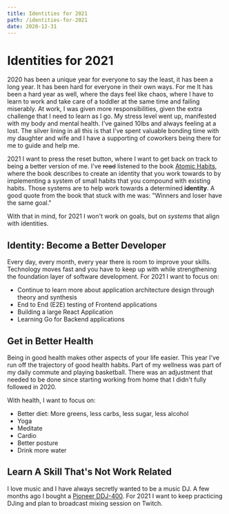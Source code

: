 ```yaml
---
title: Identities for 2021
path: /identities-for-2021
date: 2020-12-31
---
```


# Identities for 2021

2020 has been a unique year for everyone to say the least, it has been a long year. It has been hard for everyone in their own ways. For me It has been a hard year as well, where the days feel like chaos, where I have to learn to work and take care of a toddler at the same time and failing miserably. At work, I was given more responsibilities, given the extra challenge that I need to learn as I go. My stress level went up, manifested with my body and mental health. I've gained 10lbs and always feeling at a lost. The silver lining in all this is that I've spent valuable bonding time with my daughter and wife and I have a supporting of coworkers being there for me to guide and help me.

2021 I want to press the reset button, where I want to get back on track to being a better version of me. I've ~~read~~ listened to the book [Atomic Habits](https://www.amazon.com/Atomic-Habits-Proven-Build-Break/dp/0735211299/ref=as_li_ss_tl?cv_ct_cx=atomic+habits&dchild=1&keywords=atomic+habits&pd_rd_i=0735211299&pd_rd_r=b9db0457-0ec3-475b-8368-308b9015f63f&pd_rd_w=CYFCm&pd_rd_wg=rtkHJ&pf_rd_p=a64002b9-9c26-4361-b8a1-b0f5a4835670&pf_rd_r=RTJCZN081Z7DX2238V4C&psc=1&qid=1609725525&sr=1-1-38d0a374-3318-4625-ad92-b6761a63ecf6&linkCode=ll1&tag=om1204-20&linkId=599c83b6934addaf9cc514b4fec61e8d&language=en_US), where the book describes to create an identity that you work towards to by implementing a system of small habits that you compound with existing habits. Those systems are to help work towards a determined **identity**. A good quote from the book that stuck with me was: "Winners and loser have the same goal." 

With that in mind, for 2021 I won't work on goals, but on _systems_ that align with identities.

## Identity: Become a Better Developer
Every day, every month, every year there is room to improve your skills. Technology moves fast and you have to keep up with while strengthening the foundation layer of software development. For 2021 I want to focus on:

* Continue to learn more about application architecture design through theory and synthesis
* End to End (E2E) testing of Frontend applications
* Building a large React Application
* Learning Go for Backend applications

## Get in Better Health
Being in good health makes other aspects of your life easier. This year I've run off the trajectory of good health habits. Part of my wellness was part of my daily commute and playing basketball. There was an adjustment that needed to be done since starting working from home that I didn't fully followed in 2020. 

With health, I want to focus on:
* Better diet: More greens, less carbs, less sugar, less alcohol
* Yoga
* Meditate
* Cardio
* Better posture
* Drink more water

## Learn A Skill That's Not Work Related
I love music and I have always secretly wanted to be a music DJ. A few months ago I bought a [Pioneer DDJ-400](https://www.amazon.com/Pioneer-DJ-Controller-DDJ-400-N-Gold/dp/B08DDFSKL5/ref=as_li_ss_tl?dchild=1&keywords=pioneer+ddj-400&qid=1609725603&s=books&sr=1-2&linkCode=ll1&tag=om1204-20&linkId=d1161ba14aa73e93b225b57ffab75996&language=en_US). For 2021 I want to keep practicing DJing and plan to broadcast mixing session on Twitch.
